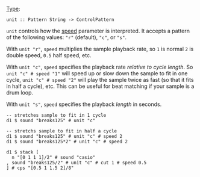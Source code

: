 {{DISPLAYTITLE:unit}} 
[[Type signature|Type]]: <source inline>unit :: Pattern String -> ControlPattern</source>

<code>unit</code> controls how the [[speed]] parameter is interpreted. It accepts a pattern of the following values: <code>"r"</code> (default), <code>"c"</code>, or <code>"s"</code>.

With <code>unit "r"</code>, <code>speed</code> multiplies the sample playback rate, so <code>1</code> is normal <code>2</code> is double speed, <code>0.5</code> half speed, etc.

With <code>unit "c"</code>, <code>speed</code> specifies the playback rate ''relative to cycle length''.  So <code>unit "c" # speed "1"</code> will speed up or slow down the sample to fit in one cycle, <code>unit "c" # speed "2"</code> will play the sample twice as fast (so that it fits in half a cycle), etc.  This can be useful for beat matching if your sample is a drum loop.

With <code>unit "s"</code>, <code>speed</code> specifies the playback ''length'' in seconds.

<source>
-- stretches sample to fit in 1 cycle
d1 $ sound "breaks125" # unit "c"

-- stretchs sample to fit in half a cycle
d1 $ sound "breaks125" # unit "c" # speed 2
d1 $ sound "breaks125*2" # unit "c" # speed 2
</source>

<source>
d1 $ stack [
  n "[0 1 1 1]/2" # sound "casio"
, sound "breaks125/2" # unit "c" # cut 1 # speed 0.5
] # cps "[0.5 1 1.5 2]/8"
</source>